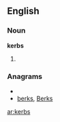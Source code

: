 ==English==

===Noun===
'''kerbs'''

# {{plural of|[[kerb]]}}

===Anagrams===
* {{alphagram|bekrs}}
* [[berks#English|berks]], [[Berks#English|Berks]]

[[ar:kerbs]]